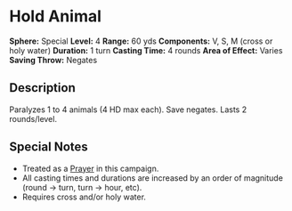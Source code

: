 = Hold Animal =
'''Sphere:''' Special  
'''Level:''' 4  
'''Range:''' 60 yds  
'''Components:''' V, S, M (cross or holy water)  
'''Duration:''' 1 turn  
'''Casting Time:''' 4 rounds  
'''Area of Effect:''' Varies  
'''Saving Throw:''' Negates  

== Description ==
Paralyzes 1 to 4 animals (4 HD max each). Save negates. Lasts 2 rounds/level.

== Special Notes ==
* Treated as a [[Prayer]] in this campaign.
* All casting times and durations are increased by an order of magnitude (round → turn, turn → hour, etc).
* Requires cross and/or holy water.
